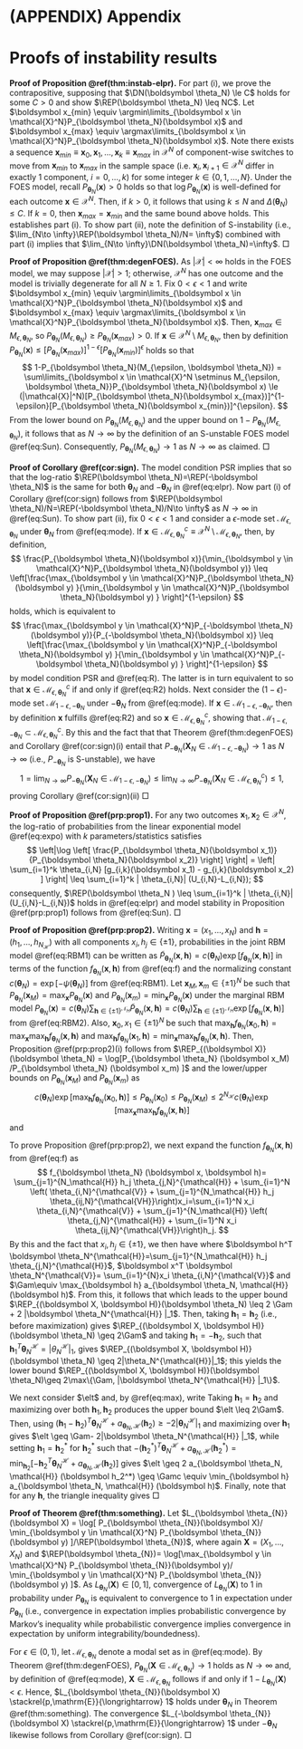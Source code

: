 \clearpage

# (APPENDIX) Appendix {-}


# Proofs of instability results {#appendix-instab}

**Proof of Proposition \@ref(thm:instab-elpr).** For part (i), we prove the contrapositive, supposing that $\DN(\boldsymbol \theta_N) \le C$ holds for some $C > 0$ and show $\REP(\boldsymbol \theta_N) \leq NC$. Let $\boldsymbol x_{min} \equiv \argmin\limits_{\boldsymbol x \in \mathcal{X}^N}P_{\boldsymbol \theta_N}(\boldsymbol x)$
and $\boldsymbol x_{max} \equiv \argmax\limits_{\boldsymbol x \in \mathcal{X}^N}P_{\boldsymbol \theta_N}(\boldsymbol x)$. Note there exists a sequence $\boldsymbol x_{min} \equiv \boldsymbol x_0, \boldsymbol x_1, \dots, \boldsymbol x_k \equiv \boldsymbol x_{max}$ in $\mathcal{X}^N$ of component-wise switches to move from $\boldsymbol x_{min}$ to $\boldsymbol x_{max}$ in the sample space (i.e. $\boldsymbol x_i, \boldsymbol x_{i + 1} \in \mathcal{X}^N$ differ in exactly $1$ component, $i = 0, \dots, k$) for some integer $k \in \{0, 1, \dots, N\}$. Under the FOES model, recall
$P_{\boldsymbol \theta_N}(\boldsymbol x) > 0$ holds so that $\log P_{\boldsymbol \theta_N}(\boldsymbol x)$ is well-defined for each outcome $\boldsymbol x \in \mathcal{X}^N$. Then, if $k > 0$, it follows that
\begin{align*}
\REP(\boldsymbol \theta_N) = \log\left[\frac{P_{\boldsymbol \theta_N}(\boldsymbol x_{max})}{P_{\boldsymbol \theta_N}(\boldsymbol x_{min})}\right] &= \left|\sum\limits_{i = 1}^k\log\left(\frac{P_{\boldsymbol \theta_N}(\boldsymbol x_i)}{P_{\boldsymbol \theta_N}(\boldsymbol x_{i-1})}\right)\right| \\
&\le \sum\limits_{i = 1}^k\left|\log\left(\frac{P_{\boldsymbol \theta_N}(\boldsymbol x_i)}{P_{\boldsymbol \theta}(\boldsymbol x_{i-1})}\right)\right| \le k \Delta_N(\boldsymbol \theta_N) \le NC,
\end{align*}
using $k \le N$ and $\Delta(\boldsymbol \theta_N) \le C$. If $k = 0$, then $\boldsymbol x_{max} = \boldsymbol x_{min}$ and the same bound above holds. This establishes part (i). To show part (ii), note the definition of S-instability (i.e., $\lim_{N\to \infty}\REP(\boldsymbol \theta_N)/N= \infty$) combined with part (i) implies that $\lim_{N\to \infty}\DN(\boldsymbol \theta_N)=\infty$. \hfill $\Box$

**Proof of Proposition \@ref(thm:degenFOES).** As $|\mathcal{X}|<\infty$ holds in the FOES model, we may suppose
$|\mathcal{X}|>1$; otherwise, $\mathcal{X}^N$ has one outcome and the model is  trivially degenerate for all $N \geq 1$. Fix $0 < \epsilon < 1$ and write $\boldsymbol x_{min} \equiv \argmin\limits_{\boldsymbol x \in \mathcal{X}^N}P_{\boldsymbol \theta_N}(\boldsymbol x)$ and $\boldsymbol x_{max} \equiv \argmax\limits_{\boldsymbol x \in \mathcal{X}^N}P_{\boldsymbol \theta_N}(\boldsymbol x)$. Then, $\boldsymbol x_{max} \in M_{\epsilon, \boldsymbol \theta_N}$, so $P_{\boldsymbol \theta_N}(M_{\epsilon, \boldsymbol \theta_N}) \ge P_{\boldsymbol \theta_N}(\boldsymbol x_{max}) > 0$. If $\boldsymbol x \in \mathcal{X}^N \setminus M_{\epsilon, \boldsymbol \theta_N}$, then by definition
$P_{\boldsymbol \theta_N}(\boldsymbol x) \le [P_{\boldsymbol \theta_N}(\boldsymbol x_{max})]^{1-\epsilon}[P_{\boldsymbol \theta_N}(\boldsymbol x_{min})]^{\epsilon}$ holds so that
$$
1-P_{\boldsymbol \theta_N}(M_{\epsilon, \boldsymbol \theta_N})
 = \sum\limits_{\boldsymbol x \in \mathcal{X}^N \setminus M_{\epsilon, \boldsymbol \theta_N}}P_{\boldsymbol \theta_N}(\boldsymbol x)
  \le (|\mathcal{X}|^N)[P_{\boldsymbol \theta_N}(\boldsymbol x_{max})]^{1-\epsilon}[P_{\boldsymbol \theta_N}(\boldsymbol x_{min})]^{\epsilon}.
$$
From the lower bound on $P_{\boldsymbol \theta_N}(M_{\epsilon, \boldsymbol \theta_N})$ and the
upper bound on $1-P_{\boldsymbol \theta_N}(M_{\epsilon, \boldsymbol \theta_N})$, it follows that
\begin{align*}
\frac{1}{N}\log\left[\frac{P_{\boldsymbol \theta_N}(M_{\epsilon, \boldsymbol \theta_N})}{1-P_{\boldsymbol \theta_N}(M_{\epsilon, \boldsymbol \theta_N})}\right] & \ge \frac{1}{N} \log\left[\frac{P_{\boldsymbol\theta_N}(\boldsymbol x_{max})}{(|\mathcal{X}|^N)[P_{\boldsymbol \theta_N}(\boldsymbol x_{max})]^{1-\epsilon}[P_{\boldsymbol \theta_N}(\boldsymbol x_{min})]^{\epsilon}}\right] \\
&= \frac{\epsilon}{N} \log\left[\frac{P_{\boldsymbol \theta_N}(\boldsymbol x_{max})}{P_{\boldsymbol \theta_N}(\boldsymbol x_{min})}\right] - \log |\mathcal{X}| \rightarrow \infty
\end{align*}
as $N \rightarrow \infty$ by the definition of an S-unstable FOES model \@ref(eq:Sun). Consequently,
$P_{\boldsymbol \theta_N}(M_{\epsilon, \boldsymbol \theta_N}) \rightarrow 1$ as $N \rightarrow \infty$ as claimed. \hfill $\Box$

**Proof of Corollary \@ref(cor:sign).** The model condition PSR implies that
\begin{equation}
(\#eq:R)
\frac{\max_{\boldsymbol y \in \mathcal{X}^N}P_{\boldsymbol \theta_N}(\boldsymbol y)  }{\min_{\boldsymbol y \in \mathcal{X}^N}P_{\boldsymbol \theta_N}(\boldsymbol y) } = \frac{\max_{\boldsymbol y \in \mathcal{X}^N}P_{-\boldsymbol \theta_N}(\boldsymbol y) }{\min_{\boldsymbol y \in \mathcal{X}^N}P_{-\boldsymbol \theta_N}(\boldsymbol y) }
\end{equation}
so that the log-ratio $\REP(\boldsymbol \theta_N)=\REP(-\boldsymbol \theta_N)$ is the same for both $\boldsymbol \theta_N$ and $-\boldsymbol \theta_N$ in \@ref(eq:elpr). Now part (i) of Corollary \@ref(cor:sign) follows from $\REP(\boldsymbol \theta_N)/N=\REP(-\boldsymbol \theta_N)/N\to \infty$ as $N\to \infty$ in \@ref(eq:Sun). To show part (ii), fix $0 < \epsilon < 1$ and consider a $\epsilon$-mode set $\mathcal{M}_{\epsilon, \boldsymbol \theta_N}$ under $\boldsymbol \theta_N$ from \@ref(eq:mode). If $\boldsymbol x \in \mathcal{M}_{\epsilon, \boldsymbol \theta_N}^c \equiv \mathcal{X}^N \setminus \mathcal{M}_{\epsilon, \boldsymbol \theta_N}$, then, by definition,
$$
\frac{P_{\boldsymbol \theta_N}(\boldsymbol x)}{\min_{\boldsymbol y \in \mathcal{X}^N}P_{\boldsymbol \theta_N}(\boldsymbol y)} \leq \left[\frac{\max_{\boldsymbol y \in \mathcal{X}^N}P_{\boldsymbol \theta_N}(\boldsymbol y)  }{\min_{\boldsymbol y \in \mathcal{X}^N}P_{\boldsymbol \theta_N}(\boldsymbol y) } \right]^{1-\epsilon}
$$
holds, which is equivalent to
$$
\frac{\max_{\boldsymbol y \in \mathcal{X}^N}P_{-\boldsymbol \theta_N}(\boldsymbol y)}{P_{-\boldsymbol \theta_N}(\boldsymbol x)} \leq
\left[\frac{\max_{\boldsymbol y \in \mathcal{X}^N}P_{-\boldsymbol \theta_N}(\boldsymbol y)  }{\min_{\boldsymbol y \in \mathcal{X}^N}P_{-\boldsymbol \theta_N}(\boldsymbol y) } \right]^{1-\epsilon}
$$
by model condition PSR and \@ref(eq:R). The latter is in turn equivalent to
\begin{equation}
(\#eq:R2)
\log P_{-\boldsymbol \theta_N}(\boldsymbol x) \geq \epsilon \max\limits_{\boldsymbol y \in \mathcal{X}^N} \log  P_{-\boldsymbol \theta_N}(\boldsymbol y) + (1-\epsilon)\min\limits_{\boldsymbol y \in \mathcal{X}^N} \log P_{-\boldsymbol \theta_N}(\boldsymbol y),
\end{equation}
so that $\boldsymbol x \in \mathcal{M}_{\epsilon, \boldsymbol \theta_N}^c$ if and only if \@ref(eq:R2) holds. Next consider the $(1-\epsilon)$-mode set $\mathcal{M}_{1-\epsilon, -\boldsymbol \theta_N}$ under $-\boldsymbol \theta_N$ from \@ref(eq:mode). If $\boldsymbol x \in\mathcal{M}_{1-\epsilon, -\boldsymbol \theta_N}$, then by definition $\boldsymbol x$ fulfills \@ref(eq:R2) and so $\boldsymbol x \in \mathcal{M}_{\epsilon, \boldsymbol \theta_N}^c$, showing that $\mathcal{M}_{1-\epsilon, -\boldsymbol \theta_N} \subset \mathcal{M}_{\epsilon, \boldsymbol \theta_N}^c$. By this and the fact that that Theorem \@ref(thm:degenFOES) and Corollary \@ref(cor:sign)(i) entail that $P_{-\boldsymbol \theta_N}(\boldsymbol X_N \in \mathcal{M}_{1-\epsilon, -\boldsymbol \theta_N})\to 1$ as $N\to \infty$ (i.e., $P_{-\boldsymbol \theta_N}$ is S-unstable), we have
$$
1  = \lim_{N\to \infty} P_{-\boldsymbol \theta_N}(\boldsymbol X_N \in \mathcal{M}_{1-\epsilon, -\boldsymbol \theta_N}) \leq \lim_{N\to \infty} P_{-\boldsymbol \theta_N}(\boldsymbol X_N \in \mathcal{M}_{\epsilon, \boldsymbol \theta_N}^c ) \leq 1,
$$
proving Corollary \@ref(cor:sign)(ii) \hfill $\Box$

**Proof of Proposition \@ref(prp:prop1).** For any two outcomes $\boldsymbol x_1, \boldsymbol x_2\in\mathcal{X}^N$, the log-ratio of probabilities from the linear exponential model \@ref(eq:expo) with $k$ parameters/statistics satisfies
$$
\left|\log \left[ \frac{P_{\boldsymbol \theta_N}(\boldsymbol x_1)}{P_{\boldsymbol \theta_N}(\boldsymbol x_2)}  \right] \right| =
\left|  \sum_{i=1}^k \theta_{i,N} [g_{i,k}(\boldsymbol x_1) - g_{i,k}(\boldsymbol x_2) ] \right|  \leq  \sum_{i=1}^k | \theta_{i,N}| (U_{i,N}-L_{i,N});
$$
consequently, $\REP(\boldsymbol \theta_N )  \leq  \sum_{i=1}^k | \theta_{i,N}| (U_{i,N}-L_{i,N})$ holds in \@ref(eq:elpr) and model stability in Proposition \@ref(prp:prop1) follows from \@ref(eq:Sun). \hfill $\Box$

**Proof of Proposition \@ref(prp:prop2).**
Writing $\boldsymbol x=(x_1,\ldots,x_N)$ and $\boldsymbol h = (h_1,\ldots,h_{N_{\mathcal{H}}})$ with all components $x_i,h_j\in\{\pm 1\}$, probabilities in the joint RBM model \@ref(eq:RBM1) can be written as $\tilde{P}_{\boldsymbol \theta_N} (\boldsymbol x, \boldsymbol h) = c(\boldsymbol \theta_N)\exp[ f_{\boldsymbol \theta_N} (\boldsymbol x, \boldsymbol h)]$ in terms of the function $f_{\boldsymbol \theta_N} (\boldsymbol x, \boldsymbol h)$ from \@ref(eq:f) and the normalizing constant $c(\boldsymbol \theta_N)= \exp [-\psi(\boldsymbol \theta_N)]$ from \@ref(eq:RBM1). Let $\boldsymbol x_M, \boldsymbol x_m\in\{\pm 1\}^N$ be such that $P_{\boldsymbol \theta_N} (\boldsymbol x_M) = \max_{\boldsymbol x}P_{\boldsymbol \theta_N} (\boldsymbol x)$ and $P_{\boldsymbol \theta_N} (\boldsymbol x_m) = \min_{\boldsymbol x}P_{\boldsymbol \theta_N} (\boldsymbol x)$ under the marginal RBM model $P_{\boldsymbol \theta_N} (\boldsymbol x) = c(\boldsymbol \theta_N)\sum_{\boldsymbol h \in\{\pm 1\}^{\mathcal{N}_H}} \tilde{P}_{\boldsymbol \theta_N} (\boldsymbol x, \boldsymbol h)= c(\boldsymbol \theta_N)\sum_{\boldsymbol h \in\{\pm 1\}^{\mathcal{N}_H}} \exp[ f_{\boldsymbol \theta_N} (\boldsymbol x, \boldsymbol h)]$ from \@ref(eq:RBM2). Also, $\boldsymbol x_0,x_1\in\{\pm 1\}^N$ be such that $\max_{\boldsymbol h}f_{\boldsymbol \theta_N} (\boldsymbol x_0, \boldsymbol h)=\max_{\boldsymbol x}\max_{\boldsymbol h}f_{\boldsymbol \theta_N} (\boldsymbol x , \boldsymbol h)$ and $\max_{\boldsymbol h}f_{\boldsymbol \theta_N} (\boldsymbol x_1, \boldsymbol h)=\min_{\boldsymbol x}\max_{\boldsymbol h}f_{\boldsymbol \theta_N} (\boldsymbol x , \boldsymbol h)$. Then, Proposition \@ref(prp:prop2)(i) follows from $\REP_{(\boldsymbol X)}(\boldsymbol \theta_N) = \log[P_{\boldsymbol \theta_N} (\boldsymbol x_M) /P_{\boldsymbol \theta_N} (\boldsymbol x_m) ]$ and the lower/upper bounds on $P_{\boldsymbol \theta_N} (\boldsymbol x_M)$ and $P_{\boldsymbol \theta_N} (\boldsymbol x_m)$ as
$$
c(\boldsymbol \theta_N) \exp[\max_{\boldsymbol h}f_{\boldsymbol \theta_N} (\boldsymbol x_0 , \boldsymbol h)]
\leq P_{\boldsymbol \theta_N} (\boldsymbol x_0) \leq  P_{\boldsymbol \theta_N} (\boldsymbol x_M) \leq  2^{N_{\mathcal{H}}} c(\boldsymbol \theta_N) \exp[\max_{\boldsymbol x}\max_{\boldsymbol h}f_{\boldsymbol \theta_N} (\boldsymbol x, \boldsymbol h)]
$$
and
\begin{align*}
c(\boldsymbol \theta_N) \exp[\min_{\boldsymbol x}\max_{\boldsymbol h}f_{\boldsymbol \theta_N} (\boldsymbol x , \boldsymbol h)] &\leq c(\boldsymbol \theta_N) \exp[ \max_{\boldsymbol h}f_{\boldsymbol \theta_N} (\boldsymbol x_m , \boldsymbol h)] \\
&\leq P_{\boldsymbol \theta_N} (\boldsymbol x_m) \\
&\leq P_{\boldsymbol \theta_N} (\boldsymbol x_1) \\ 
&\leq 2^{N_{\mathcal{H}}} c(\boldsymbol \theta_N) \exp[ \max_{\boldsymbol h}f_{\boldsymbol \theta_N} (\boldsymbol x_1 , \boldsymbol h)]\\
&=2^{N_{\mathcal{H}}} c(\boldsymbol \theta_N) \exp[\min_{\boldsymbol x}\max_{\boldsymbol h}f_{\boldsymbol \theta_N} (\boldsymbol x , \boldsymbol h)]
\end{align*}

To prove Proposition \@ref(prp:prop2), we next expand the function $f_{\boldsymbol \theta_N} (\boldsymbol x, \boldsymbol h)$ from \@ref(eq:f) as
$$
f_{\boldsymbol \theta_N} (\boldsymbol x, \boldsymbol h)= \sum_{j=1}^{N_\mathcal{H}} h_j \theta_{j,N}^{\mathcal{H}}  +   \sum_{i=1}^N \left( \theta_{i,N}^{\mathcal{V}} + \sum_{j=1}^{N_\mathcal{H}}  h_j  \theta_{ij,N}^{\mathcal{VH}}\right)x_i=\sum_{i=1}^N x_i  \theta_{i,N}^{\mathcal{V}} +  \sum_{j=1}^{N_\mathcal{H}} \left( \theta_{j,N}^{\mathcal{H}}  + \sum_{i=1}^N  x_i  \theta_{ij,N}^{\mathcal{VH}}\right)h_j.
$$
By this and the fact that $x_i,h_j\in\{\pm 1\}$, we then have
\begin{align}
\nonumber \max_{\boldsymbol x}  f_{\boldsymbol \theta_N} (\boldsymbol x, \boldsymbol h) =  \sum_{j=1}^{N_\mathcal{H}} h_j \theta_{j,N}^{\mathcal{H}}  +   a_{\boldsymbol \theta_N, \mathcal{H}} (\boldsymbol h), & \min_{\boldsymbol x}  f_{\boldsymbol \theta_N} (\boldsymbol x, \boldsymbol h) =  \sum_{j=1}^{N_\mathcal{H}} h_j \theta_{j,N}^{\mathcal{H}}  - a_{\boldsymbol \theta_N, \mathcal{H}} (\boldsymbol h),\\
\nonumber \max_{\boldsymbol h}  f_{\boldsymbol \theta_N} (\boldsymbol x, \boldsymbol h) = \sum_{i=1}^{N}x_i \theta_{i,N}^{\mathcal{V}} + b_{\boldsymbol \theta_N, \mathcal{V}} (\boldsymbol x), & \min_{\boldsymbol h}  f_{\boldsymbol \theta_N} (\boldsymbol x, \boldsymbol h) = \sum_{i=1}^{N}x_i \theta_{i,N}^{\mathcal{V}}  -   b_{\boldsymbol \theta_N, \mathcal{V}} (\boldsymbol x), \\ 
(\#eq:max)
a_{\boldsymbol \theta_N, \mathcal{H}} (\boldsymbol h) \equiv \sum_{i=1}^N \left| \theta_{i,N}^{\mathcal{V}} + \sum_{j=1}^{N_\mathcal{H}}  h_j  \theta_{ij,N}^{\mathcal{VH}}\right|, &  b_{\boldsymbol \theta_N, \mathcal{V}} (\boldsymbol x) \equiv \sum_{j=1}^{N_\mathcal{H}} \left| \theta_{j,N}^{\mathcal{H}}  + \sum_{i=1}^N  x_i  \theta_{ij,N}^{\mathcal{VH}}\right|,
\end{align}
where  $\boldsymbol h^T \boldsymbol \theta_N^{\mathcal{H}}=\sum_{j=1}^{N_\mathcal{H}} h_j \theta_{j,N}^{\mathcal{H}}$, $\boldsymbol x^T \boldsymbol \theta_N^{\mathcal{V}}=  \sum_{i=1}^{N}x_i \theta_{i,N}^{\mathcal{V}}$ and $\Gam\equiv \max_{\boldsymbol h} a_{\boldsymbol \theta_N, \mathcal{H}} (\boldsymbol h)$.
From this, it follows that
\begin{align*}
\REP_{(\boldsymbol X, \boldsymbol H)}(\boldsymbol \theta_N) &=  \max_{\boldsymbol h}\max_{\boldsymbol x}f_{\boldsymbol \theta_N} (\boldsymbol x , \boldsymbol h) -  \min_{\boldsymbol h}\min_{\boldsymbol x}f_{\boldsymbol \theta_N} (\boldsymbol x , \boldsymbol h)\\
&= \max_{\boldsymbol h_1 }  \max_{\boldsymbol h_2 }\left[ (\boldsymbol h_1 - \boldsymbol h_2)^T \boldsymbol \theta_N^{\mathcal{H}}  +   a_{\boldsymbol \theta_N, \mathcal{H}} (\boldsymbol h_1)  + a_{\boldsymbol \theta_N, \mathcal{H}} (\boldsymbol h_2)\right],
\end{align*}
which leads to the upper bound $\REP_{(\boldsymbol X, \boldsymbol H)}(\boldsymbol \theta_N) \leq 2 \Gam + 2 |\boldsymbol \theta_N^{\mathcal{H}} |_1$. Then, taking $\boldsymbol h_1=\boldsymbol h_2$ (i.e., before maximization) gives $\REP_{(\boldsymbol X, \boldsymbol H)}(\boldsymbol \theta_N) \geq 2\Gam$ and taking $\boldsymbol h_1=-\boldsymbol h_2$, such that $\boldsymbol h_1^T \boldsymbol \theta_N^{\mathcal{H}} = |\theta_N^{\mathcal{H}}|_1$, gives $\REP_{(\boldsymbol X, \boldsymbol H)}(\boldsymbol \theta_N) \geq 2|\theta_N^{\mathcal{H}}|_1$; this yields the lower bound $\REP_{(\boldsymbol X, \boldsymbol H)}(\boldsymbol \theta_N)\geq 2\max\{\Gam, |\boldsymbol \theta_N^{\mathcal{H}} |_1\}$.

We next consider $\elt$ and, by \@ref(eq:max), write
\begin{align*}
\elt &=  \max_{\boldsymbol h}\max_{\boldsymbol x}f_{\boldsymbol \theta_N} (\boldsymbol x , \boldsymbol h) -  \max_{\boldsymbol h}\min_{\boldsymbol x}f_{\boldsymbol \theta_N} (\boldsymbol x , \boldsymbol h)\\
&= \max_{\boldsymbol h_1} \min_{\boldsymbol h_2 }\left[ (\boldsymbol h_1 - \boldsymbol h_2)^T \boldsymbol \theta_N^{\mathcal{H}} + a_{\boldsymbol \theta_N, \mathcal{H}} (\boldsymbol h_1)  + a_{\boldsymbol \theta_N, \mathcal{H}} (\boldsymbol h_2)\right].
\end{align*}
Taking $\boldsymbol h_1=\boldsymbol h_2$ and maximizing over both $\boldsymbol h_1,\boldsymbol h_2$ produces the upper bound $\elt \leq 2\Gam$. Then, using $(\boldsymbol h_1 - \boldsymbol h_2)^T \boldsymbol \theta_N^{\mathcal{H}} + a_{\boldsymbol \theta_N, \mathcal{H}} (\boldsymbol h_2) \geq - 2|\boldsymbol \theta_N^{\mathcal{H}} |_1$ and maximizing over $\boldsymbol h_1$ gives $\elt \geq  \Gam- 2|\boldsymbol \theta_N^{\mathcal{H}} |_1$, while setting $\boldsymbol h_1=\boldsymbol h_2^*$ for $\boldsymbol h_2^*$ such that $-(\boldsymbol h_2^*) ^T \boldsymbol \theta_N^{\mathcal{H}}  + a_{\boldsymbol \theta_N, \mathcal{H}} (\boldsymbol h_2^*) = \min_{\boldsymbol h_2} [-\boldsymbol h_2^T \boldsymbol \theta_N^{\mathcal{H}}  + a_{\boldsymbol \theta_N, \mathcal{H}} (\boldsymbol h_2)]$ gives $\elt \geq 2 a_{\boldsymbol \theta_N, \mathcal{H}} (\boldsymbol h_2^*) \geq \Gamc \equiv \min_{\boldsymbol h}  a_{\boldsymbol \theta_N, \mathcal{H}} (\boldsymbol h)$. Finally, note that for any $\boldsymbol h$, the triangle inequality gives
\begin{align*}
\Gam  \equiv \max_{\boldsymbol h_1}  a_{\boldsymbol \theta_N, \mathcal{H}} (\boldsymbol h_1) &\geq
[a_{\boldsymbol \theta_N, \mathcal{H}} (\boldsymbol h)  + a_{\boldsymbol \theta_N, \mathcal{H}} (-\boldsymbol h)]/2 \\
&=
2^{-1}\sum_{i=1}^{N } \left(\left| \theta_{i,N}^{\mathcal{V}}   + \sum_{j=1}^{N_{\mathcal{H}}} h_j \theta_{ij,N}^{\mathcal{VH}} \right|
+ \left| \theta_{i,N}^{\mathcal{V}}   - \sum_{j=1}^{N_{\mathcal{H}}} h_j \theta_{ij,N}^{\mathcal{VH}} \right|\right)\\
& \geq \sum_{i=1}^{N }  \left| \theta_{i,N}^{\mathcal{V}} \right| \equiv |\boldsymbol \theta_{N}^{\mathcal{V}}|_1.
\end{align*}
\hfill $\Box$


**Proof of Theorem \@ref(thm:something).**  Let $L_{\boldsymbol \theta_{N}}(\boldsymbol X) = \log[ P_{\boldsymbol \theta_{N}}(\boldsymbol X)/ \min_{\boldsymbol y \in \mathcal{X}^N} P_{\boldsymbol \theta_{N}}(\boldsymbol y) ]/\REP(\boldsymbol \theta_{N})$, where again $\boldsymbol X=(X_1, \dots, X_N)$ and $\REP(\boldsymbol \theta_{N})= \log[\max_{\boldsymbol y \in \mathcal{X}^N} P_{\boldsymbol \theta_{N}}(\boldsymbol y)/ \min_{\boldsymbol y \in \mathcal{X}^N} P_{\boldsymbol \theta_{N}}(\boldsymbol y) ]$. As $L_{\boldsymbol \theta_{N}}(\boldsymbol X)\in[0,1]$, convergence of $L_{\boldsymbol \theta_{N}}(\boldsymbol X)$ to 1 in probability under $P_{\boldsymbol \theta_{N}}$ is equivalent to convergence to $1$ in expectation under $P_{\boldsymbol \theta_{N}}$ (i.e., convergence in expectation implies probabilistic convergence by Markov's inequality while probabilistic convergence implies convergence in expectation by uniform integrability/boundedness).

For $\epsilon \in(0,1)$, let $\mathcal{M}_{\epsilon, \boldsymbol \theta_N}$ denote a modal set as in \@ref(eq:mode).  By Theorem \@ref(thm:degenFOES), $P_{\boldsymbol \theta_N}\left( \boldsymbol X\in \mathcal{M}_{\epsilon, \boldsymbol \theta_N}\right) \rightarrow 1$ holds as $N \rightarrow \infty$ and, by definition of \@ref(eq:mode), $\boldsymbol X\in \mathcal{M}_{\epsilon, \boldsymbol \theta_N}$ follows if and only if
$1-L_{\boldsymbol \theta_{N}}(\boldsymbol X)<\epsilon$. Hence, $L_{\boldsymbol \theta_{N}}(\boldsymbol X) \stackrel{p,\mathrm{E}}{\longrightarrow} 1$ holds under $\boldsymbol \theta_{N}$ in Theorem \@ref(thm:something). The convergence $L_{-\boldsymbol \theta_{N}}(\boldsymbol X) \stackrel{p,\mathrm{E}}{\longrightarrow} 1$  under $-\boldsymbol \theta_{N}$ likewise follows from Corollary \@ref(cor:sign). \hfill $\Box$


\clearpage

